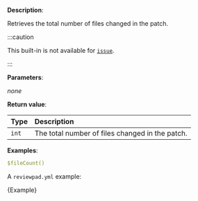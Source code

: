 
**Description**:

Retrieves the total number of files changed in the patch.

:::caution

This built-in is not available for [`issue`](/guides/syntax#workflow).

:::

**Parameters**:

_none_

**Return value**:

| Type  | Description                                     |
| :---- | :---------------------------------------------- |
| `int` | The total number of files changed in the patch. |

**Examples**:

```yml
$fileCount()
```

A `reviewpad.yml` example:

<CodeBlock language="yml" title="reviewpad.yml">{Example}</CodeBlock>
